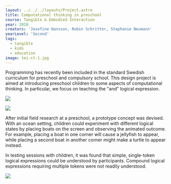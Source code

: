 ---
layout: ../../../layouts/Project.astro
title: Computational thinking in preschool
course: Tangible & Embodied Interaction
year: 2018
creators: 'Josefine Hansson, Robin Schritter, Stephanie Neumann'
yearLevel: 'Second'
tags:
  - tangible
  - kids
  - education
image: tei-ct-1.jpg
---

Programming has recently been included in the standard Swedish
curriculum for preschool and compulsory school. This design project is aimed at introducing preschool children to some aspects of computational thinking. In particular, we focus on teaching the "and" logical expression.

![](tei-ct-0.jpg)

![](tei-ct-2.jpg)

After initial field research at a preschool, a prototype concept was devised. With an ocean setting, children could experiment with different logical states by placing boats on the screen and observing the animated outcome. For example, placing a boat in one corner will cause a jellyfish to appear, while placing a second boat in another corner might make a turtle to appear instead.

In testing sessions with children, it was found that simple, single-token logical expressions could be understood by participants. Compound logical expressions requiring multiple tokens were not readily understood. 

![](tei-ct-1.jpg)

